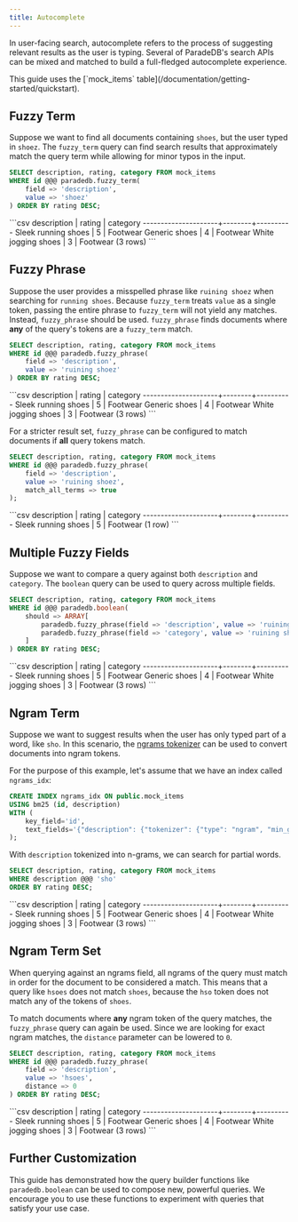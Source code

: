 ```yaml
---
title: Autocomplete
---
```


In user-facing search, autocomplete refers to the process of suggesting relevant results as the user is typing.
Several of ParadeDB's search APIs can be mixed and matched to build a full-fledged autocomplete experience.

<Note>
  This guide uses the [`mock_items` table](/documentation/getting-started/quickstart).
</Note>

## Fuzzy Term

Suppose we want to find all documents containing `shoes`, but the user typed in `shoez`. The `fuzzy_term` query can find search results that approximately match the query term while allowing for minor typos in the input.

```sql
SELECT description, rating, category FROM mock_items
WHERE id @@@ paradedb.fuzzy_term(
    field => 'description',
    value => 'shoez'
) ORDER BY rating DESC;
```

<Accordion title="Expected Response">
```csv
     description     | rating | category
---------------------+--------+----------
 Sleek running shoes |      5 | Footwear
 Generic shoes       |      4 | Footwear
 White jogging shoes |      3 | Footwear
(3 rows)
```
</Accordion>

## Fuzzy Phrase

Suppose the user provides a misspelled phrase like `ruining shoez` when searching for `running shoes`. Because `fuzzy_term` treats `value` as a single token,
passing the entire phrase to `fuzzy_term` will not yield any matches. Instead, `fuzzy_phrase` should be used. `fuzzy_phrase` finds documents where
**any** of the query's tokens are a `fuzzy_term` match.

```sql
SELECT description, rating, category FROM mock_items
WHERE id @@@ paradedb.fuzzy_phrase(
    field => 'description',
    value => 'ruining shoez'
) ORDER BY rating DESC;
```

<Accordion title="Expected Response">
```csv
     description     | rating | category
---------------------+--------+----------
 Sleek running shoes |      5 | Footwear
 Generic shoes       |      4 | Footwear
 White jogging shoes |      3 | Footwear
(3 rows)
```
</Accordion>

For a stricter result set, `fuzzy_phrase` can be configured to match documents if **all** query tokens match.

```sql
SELECT description, rating, category FROM mock_items
WHERE id @@@ paradedb.fuzzy_phrase(
    field => 'description',
    value => 'ruining shoez',
    match_all_terms => true
);
```

<Accordion title="Expected Response">
```csv
     description     | rating | category
---------------------+--------+----------
 Sleek running shoes |      5 | Footwear
(1 row)
```
</Accordion>

## Multiple Fuzzy Fields

Suppose we want to compare a query against both `description` and `category`. The `boolean` query can be used to query across multiple fields.

```sql
SELECT description, rating, category FROM mock_items
WHERE id @@@ paradedb.boolean(
    should => ARRAY[
        paradedb.fuzzy_phrase(field => 'description', value => 'ruining shoez'),
        paradedb.fuzzy_phrase(field => 'category', value => 'ruining shoez')
    ]
) ORDER BY rating DESC;
```

<Accordion title="Expected Response">
```csv
     description     | rating | category
---------------------+--------+----------
 Sleek running shoes |      5 | Footwear
 Generic shoes       |      4 | Footwear
 White jogging shoes |      3 | Footwear
(3 rows)
```
</Accordion>

## Ngram Term

Suppose we want to suggest results when the user has only typed part of a word, like `sho`. In this scenario,
the [ngrams tokenizer](/documentation/indexing/create_index#ngrams) can be used to convert documents into ngram tokens.

For the purpose of this example, let's assume that we have an index called `ngrams_idx`:

```sql
CREATE INDEX ngrams_idx ON public.mock_items
USING bm25 (id, description)
WITH (
    key_field='id',
    text_fields='{"description": {"tokenizer": {"type": "ngram", "min_gram": 3, "max_gram": 3, "prefix_only": false}}}'
);
```

With `description` tokenized into n-grams, we can search for partial words.

```sql
SELECT description, rating, category FROM mock_items
WHERE description @@@ 'sho'
ORDER BY rating DESC;
```

<Accordion title="Expected Response">
```csv
     description     | rating | category
---------------------+--------+----------
 Sleek running shoes |      5 | Footwear
 Generic shoes       |      4 | Footwear
 White jogging shoes |      3 | Footwear
(3 rows)
```
</Accordion>

## Ngram Term Set

When querying against an ngrams field, all ngrams of the query must match in order for the document to be considered a match.
This means that a query like `hsoes` does not match `shoes`, because the `hso` token does not match any of the tokens of `shoes`.

To match documents where **any** ngram token of the query matches, the `fuzzy_phrase` query can again be used. Since we are looking for
exact ngram matches, the `distance` parameter can be lowered to `0`.

```sql
SELECT description, rating, category FROM mock_items
WHERE id @@@ paradedb.fuzzy_phrase(
    field => 'description',
    value => 'hsoes',
    distance => 0
) ORDER BY rating DESC;
```

<Accordion title="Expected Response">
```csv
     description     | rating | category
---------------------+--------+----------
 Sleek running shoes |      5 | Footwear
 Generic shoes       |      4 | Footwear
 White jogging shoes |      3 | Footwear
(3 rows)
```
</Accordion>

## Further Customization

This guide has demonstrated how the query builder functions like `paradedb.boolean` can be used to compose new, powerful queries.
We encourage you to use these functions to experiment with queries that satisfy your use case.
